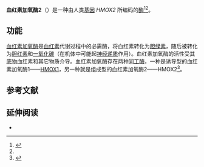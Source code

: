 {{PBB|geneid=3163}}
'''血红素加氧酶2'''（{{lang-en|Heme oxygenase 2}}）是一种由人类[[基因|基因]] ''HMOX2'' 所编码的[[酶|酶]]<ref name="pmid1575508">{{cite journal | author = McCoubrey WK Jr, Ewing JF, Maines MD | title = Human heme oxygenase-2: characterization and expression of a full-length cDNA and evidence suggesting that the two HO-2 transcripts may differ by choice of polyadenylation signal | journal = Arch Biochem Biophys | volume = 295 | issue = 1 | pages = 13–20 |date=Jun 1992 | pmid = 1575508 | pmc =  | doi =10.1016/0003-9861(92)90481-B  }}</ref><ref name="entrez"/>。

== 功能 ==

[[血红素加氧酶|血红素加氧酶]]是[[血红素|血红素]]代谢过程中的必需酶，将血红素转化为[[胆绿素|胆绿素]]，随后被{{le|胆绿素还原酶|biliverdin reductase}}转化为[[胆红素|胆红素]]和[[一氧化碳|一氧化碳]]（在机体中可能起[[神经递质|神经递质]]作用）。血红素加氧酶的活性受其[[底物|底物]]血红素和其它物质介导。血红素加氧酶存在两种[[同工酶|同工酶]]，一种是诱导型的血红素加氧酶1——[[HMOX1|HMOX1]]，另一种就是组成型的血红素加氧酶2——HMOX2<ref name="entrez">{{cite web | title = Entrez Gene: HMOX2 heme oxygenase (decycling) 2| url = http://www.ncbi.nlm.nih.gov/sites/entrez?Db=gene&Cmd=ShowDetailView&TermToSearch=3163| accessdate = }}</ref>。

==参考文献==
{{reflist}}

==延伸阅读==
{{refbegin | 2}}
*{{cite journal  | author=Bianchetti CM, Yi L, Ragsdale SW, Phillips GN Jr. |title=Comparison of Apo- and Heme-bound Crystal Structures of a Truncated Human Heme Oxygenase-2 |journal=J Biol Chem. |volume=282 |issue= 52 |pages= 37624–31 |year= 2007 |pmid= 17965015 |doi=10.1074/jbc.M707396200  | pmc=2896506  }}
{{PBB_Further_reading 
| citations = 
*{{cite journal | author=Wang J, Zhuang H, Doré S | title=Heme oxygenase 2 is neuroprotective against intracerebral hemorrhage.| journal=Neurobiol Dis. | year=2006 | pages=473–6 | volume=22 | issue=3  | pmid=16459095| doi=10.1016/j.nbd.2005.12.009}}
*{{cite journal | author=Wang J, Doré S | title=Heme oxygenase 2 deficiency increases brain swelling and inflammation after intracerebral hemorrhage.| journal=Neuroscience | year=2008 | pages=1133–41 | volume=155 | issue=4  | pmid=18674596 | doi = 10.1016/j.neuroscience.2008.07.004 }}
*{{cite journal  | author=Barañano DE, Snyder SH |title=Neural roles for heme oxygenase: Contrasts to nitric oxide synthase |journal=Proc. Natl. Acad. Sci. U.S.A. |volume=98 |issue= 20 |pages= 10996–1002 |year= 2001 |pmid= 11572959 |doi= 10.1073/pnas.191351298  | pmc=58673 }}
*{{cite journal  | author=Doré S |title=Decreased activity of the antioxidant heme oxygenase enzyme: implications in ischemia and in Alzheimer's disease |journal=Free Radic. Biol. Med. |volume=32 |issue= 12 |pages= 1276–82 |year= 2002 |pmid= 12057765 |doi=10.1016/S0891-5849(02)00805-5  }}
*{{cite journal  | author=Kemp PJ |title=Hemeoxygenase-2 as an O2 sensor in K+ channel-dependent chemotransduction |journal=Biochem. Biophys. Res. Commun. |volume=338 |issue= 1 |pages= 648–52 |year= 2005 |pmid= 16137652 |doi= 10.1016/j.bbrc.2005.08.110 }}
*{{cite journal  | author=Ishikawa K |title=Heme oxygenase-2. Properties of the heme complex of the purified tryptic fragment of recombinant human heme oxygenase-2 |journal=J. Biol. Chem. |volume=270 |issue= 11 |pages= 6345–50 |year= 1995 |pmid= 7890772 |doi=10.1074/jbc.270.11.6345  | author-separator=,  | author2=Takeuchi N  | author3=Takahashi S  | display-authors=3  | last4=Matera  | first4=KM  | last5=Sato  | first5=M  | last6=Shibahara  | first6=S  | last7=Rousseau  | first7=DL  | last8=Ikeda-Saito  | first8=M  | last9=Yoshida  | first9=T  }}
*{{cite journal  | author=Kutty RK |title=Chromosomal localization of the human heme oxygenase genes: heme oxygenase-1 (HMOX1) maps to chromosome 22q12 and heme oxygenase-2 (HMOX2) maps to chromosome 16p13.3 |journal=Genomics |volume=20 |issue= 3 |pages= 513–6 |year= 1994 |pmid= 8034330 |doi= 10.1006/geno.1994.1213  | author-separator=,  | author2=Kutty G  | author3=Rodriguez IR  | display-authors=3  | last4=Chader  | first4=Gerald J.  | last5=Wiggert  | first5=Barbara }}
*{{cite journal  | author=Maruyama K, Sugano S |title=Oligo-capping: a simple method to replace the cap structure of eukaryotic mRNAs with oligoribonucleotides |journal=Gene |volume=138 |issue= 1–2 |pages= 171–4 |year= 1994 |pmid= 8125298 |doi=10.1016/0378-1119(94)90802-8  }}
*{{cite journal  | author=Takahashi K |title=Expression of heme oxygenase isozyme mRNAs in the human brain and induction of heme oxygenase-1 by nitric oxide donors |journal=J. Neurochem. |volume=67 |issue= 2 |pages= 482–9 |year= 1996 |pmid= 8764571 |doi=10.1046/j.1471-4159.1996.67020482.x  | author-separator=,  | author2=Hara E  | author3=Suzuki H  | display-authors=3  | last4=Sasano  | first4=Hironobu  | last5=Shibahara  | first5=Shigeki  }}
*{{cite journal  | author=Saito-Ohara F, Ikeuchi T, Matsumoto M, Kurata S |title=Assignment of the mouse heme oxygenase genes: heme oxygenase-1 (Hmox1) to chromosome 10 band C1 and heme oxygenase-2 (Hmox2) to chromosome 16 band B1 |journal=Cytogenet. Cell Genet. |volume=77 |issue= 3–4 |pages= 180–1 |year= 1997 |pmid= 9284910 |doi=10.1159/000134570  }}
*{{cite journal  | author=Suzuki Y |title=Construction and characterization of a full length-enriched and a 5'-end-enriched cDNA library |journal=Gene |volume=200 |issue= 1–2 |pages= 149–56 |year= 1997 |pmid= 9373149 |doi=10.1016/S0378-1119(97)00411-3  | author-separator=,  | author2=Yoshitomo-Nakagawa K  | author3=Maruyama K  | display-authors=3  | last4=Suyama  | first4=Akira  | last5=Sugano  | first5=Sumio  }}
*{{cite journal  | author=Yoshiki N, Kubota T, Aso T |title=Expression and localization of heme oxygenase in human placental villi |journal=Biochem. Biophys. Res. Commun. |volume=276 |issue= 3 |pages= 1136–42 |year= 2000 |pmid= 11027601 |doi= 10.1006/bbrc.2000.3551 }}
*{{cite journal  | author=Hanselmann C, Mauch C, Werner S |title=Haem oxygenase-1: a novel player in cutaneous wound repair and psoriasis? |journal=Biochem. J. |volume=353 |issue= Pt 3 |pages= 459–66 |year= 2001 |pmid= 11171041 |doi=10.1042/0264-6021:3530459  | pmc=1221590  }}
*{{cite journal  | author=Strausberg RL |title=Generation and initial analysis of more than 15,000 full-length human and mouse cDNA sequences |journal=Proc. Natl. Acad. Sci. U.S.A. |volume=99 |issue= 26 |pages= 16899–903 |year= 2003 |pmid= 12477932 |doi= 10.1073/pnas.242603899  | pmc=139241  | author-separator=,  | author2=Feingold EA  | author3=Grouse LH  | display-authors=3  | last4=Derge  | first4=JG  | last5=Klausner  | first5=RD  | last6=Collins  | first6=FS  | last7=Wagner  | first7=L  | last8=Shenmen  | first8=CM  | last9=Schuler  | first9=GD }}
*{{cite journal  | author=Appleton SD |title=Effects of hypoxia on heme oxygenase expression in human chorionic villi explants and immortalized trophoblast cells |journal=Am. J. Physiol. Heart Circ. Physiol. |volume=284 |issue= 3 |pages= H853–8 |year= 2003 |pmid= 12578814 |doi= 10.1152/ajpheart.00655.2002  | doi_brokendate=2008-10-03  | author-separator=,  | author2=Marks GS  | author3=Nakatsu K  | display-authors=3  | last4=Brien  | first4=JF  | last5=Smith  | first5=GN  | last6=Graham  | first6=CH  | last7=Lash  | first7=GE }}
*{{cite journal  | author=Galey D |title=Differential transcriptional regulation by human immunodeficiency virus type 1 and gp120 in human astrocytes |journal=J. Neurovirol. |volume=9 |issue= 3 |pages= 358–71 |year= 2003 |pmid= 12775419 |doi=10.1080/13550280390201119  | author-separator=,  | author2=Becker K  | author3=Haughey N  | display-authors=3  | last4=Kalehua  | first4=A.  | last5=Taub  | first5=D.  | last6=Woodward  | first6=J.  | last7=Mattson  | first7=MP  | last8=Nath  | first8=A.  }}
*{{cite journal  | author=Zenclussen AC |title=Heme oxygenases in pregnancy II: HO-2 is downregulated in human pathologic pregnancies |journal=Am. J. Reprod. Immunol. |volume=50 |issue= 1 |pages= 66–76 |year= 2004 |pmid= 14506930 |doi=10.1034/j.1600-0897.2003.00047.x  | author-separator=,  | author2=Lim E  | author3=Knoeller S  | display-authors=3  | last4=Knackstedt  | first4=M.  | last5=Hertwig  | first5=K.  | last6=Hagen  | first6=E.  | last7=Klapp  | first7=B. F.  | last8=Arck  | first8=P. C.  }}
*{{cite journal  | author=Boehning D |title=Carbon monoxide neurotransmission activated by CK2 phosphorylation of heme oxygenase-2 |journal=Neuron |volume=40 |issue= 1 |pages= 129–37 |year= 2003 |pmid= 14527438 |doi=10.1016/S0896-6273(03)00596-8  | author-separator=,  | author2=Moon C  | author3=Sharma S  | display-authors=3  | last4=Hurt  | first4=K.Joseph  | last5=Hester  | first5=Lynda D  | last6=Ronnett  | first6=Gabriele V  | last7=Shugar  | first7=David  | last8=Snyder  | first8=Solomon H  }}
*{{cite journal  | author=Appleton SD |title=Effect of glucose and oxygen deprivation on heme oxygenase expression in human chorionic villi explants and immortalized trophoblast cells |journal=Am. J. Physiol. Regul. Integr. Comp. Physiol. |volume=285 |issue= 6 |pages= R1453–60 |year= 2004 |pmid= 14615405 |doi= 10.1152/ajpregu.00234.2003  | doi_brokendate=2008-10-03  | author-separator=,  | author2=Lash GE  | author3=Marks GS  | display-authors=3  | last4=Nakatsu  | first4=K  | last5=Brien  | first5=JF  | last6=Smith  | first6=GN  | last7=Graham  | first7=CH }}
}}
{{refend}}
{{PDB Gallery|geneid=3163}}
{{双加氧酶类}}
<!-- The PBB_Controls template provides controls for Protein Box Bot, please see Template:PBB_Controls for details. -->
{{PBB_Controls
| update_page = yes 
| require_manual_inspection = no 
| update_protein_box = yes
| update_summary = no
| update_citations = yes
}}